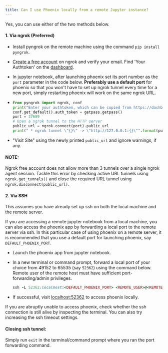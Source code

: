 ```yaml
---
title: Can I use Phoenix locally from a remote Jupyter instance?
---
```


Yes, you can use either of the two methods below.

#### 1. Via ngrok (Preferred)

* Install pyngrok on the remote machine using the command `pip install pyngrok`.

* [Create a free account](https://ngrok.com/) on ngrok and verify your email. Find 'Your Authtoken' on the [dashboard](https://dashboard.ngrok.com/auth).

* In jupyter notebook, after launching phoenix set its port number as the `port` parameter in the code below. **Preferably use a default port** for phoenix so that you won't have to set up ngrok tunnel every time for a new port, simply restarting phoenix will work on the same ngrok URL.

* ```python
  from pyngrok import ngrok, conf
  print("Enter your authtoken, which can be copied from https://dashboard.ngrok.com/auth")
  conf.get_default().auth_token = getpass.getpass()
  port = 37689
  # Open a ngrok tunnel to the HTTP server
  public_url = ngrok.connect(port).public_url
  print(" * ngrok tunnel \"{}\" -> \"http://127.0.0.1:{}\"".format(public_url, port))
  ```

* "Visit Site" using the newly printed `public_url` and ignore warnings, if any.

#### NOTE:

Ngrok free account does not allow more than 3 tunnels over a single ngrok agent session. Tackle this error by checking active URL tunnels using `ngrok.get_tunnels()` and close the required URL tunnel using `ngrok.disconnect(public_url)`.

#### 2. Via SSH

This assumes you have already set up ssh on both the local machine and the remote server.

If you are accessing a remote jupyter notebook from a local machine, you can also access the phoenix app by forwarding a local port to the remote server via ssh. In this particular case of using phoenix on a remote server, it is recommended that you use a default port for launching phoenix, say `DEFAULT_PHOENIX_PORT`.

* Launch the phoenix app from jupyter notebook.

* In a new terminal or command prompt, forward a local port of your choice from 49152 to 65535 (say `52362`) using the command below. Remote user of the remote host must have sufficient port-forwarding/admin privileges.

  ```ruby
  ssh -L 52362:localhost:<DEFAULT_PHOENIX_PORT> <REMOTE_USER>@<REMOTE_HOST>
  ```

* If successful, visit [localhost:52362](http://localhost:52362) to access phoenix locally.

If you are abruptly unable to access phoenix, check whether the ssh connection is still alive by inspecting the terminal. You can also try increasing the ssh timeout settings.

#### Closing ssh tunnel:

Simply run `exit` in the terminal/command prompt where you ran the port forwarding command.


